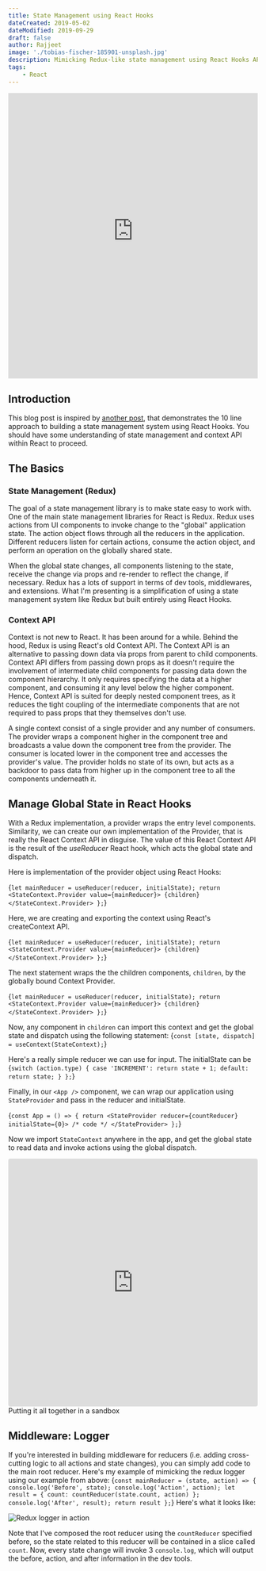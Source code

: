 ```yaml
---
title: State Management using React Hooks
dateCreated: 2019-05-02
dateModified: 2019-09-29
draft: false
author: Rajjeet
image: './tobias-fischer-185901-unsplash.jpg'
description: Mimicking Redux-like state management using React Hooks API
tags:
    - React
---
```


<iframe style="width:100%;height:60vmin;@media (max-width: 350px) {height:250px};background-color:white;" src="https://www.youtube-nocookie.com/embed/f37cS7DjYV8" frameborder="0" allow="accelerometer; autoplay; encrypted-media; gyroscope; picture-in-picture" allowfullscreen></iframe>

## Introduction
This blog post is inspired by <a href="https://medium.com/simply/state-management-with-react-hooks-and-context-api-at-10-lines-of-code-baf6be8302c"
target="_blank">another post</a>, that demonstrates the 10 line approach to building a state management system using React Hooks. You should have some understanding of state management and context API within React to proceed. 

## The Basics
### State Management (Redux)
The goal of a state management library is to make state easy to work with.
One of the main state management libraries for React is Redux. 
Redux uses actions from UI components to invoke change to the "global" application state. 
The action object flows through all the reducers in the application.
Different reducers listen for certain actions, consume the action object, and perform an operation on the globally shared state. 

When the global state changes, all components listening to the state, receive the change via props and re-render to reflect the change, if necessary.
Redux has a lots of support in terms of dev tools, middlewares, and extensions.
What I'm presenting is a simplification of using a state management system like  Redux but built entirely using React Hooks. 

### Context API
Context is not new to React. 
It has been around for a while. 
Behind the hood, Redux is using React's old Context API. 
The Context API is an alternative to passing down data via props from parent to child components. 
Context API differs from passing down props as it doesn't require the involvement of intermediate child components for passing data down the component hierarchy. 
It only requires specifying the data at a higher component, and consuming it any level below the higher component. 
Hence, Context API is suited for deeply nested component trees, as it reduces the tight coupling of the intermediate components that are not required to pass props that they themselves don't use.  

A single context consist of a single provider and any number of consumers. 
The provider wraps a component higher in the component tree and broadcasts a value down the component tree from the provider. 
The consumer is located lower in the component tree and accesses the provider's value. 
The provider holds no state of its own, but acts as a backdoor to pass data from higher up in the component tree to all the components underneath it.  

## Manage Global State in React Hooks
With a Redux implementation, a provider wraps the entry level components. Similarity, we can create our own implementation of the Provider, that is really the React Context API in disguise. The value of this React Context API is the result of the *useReducer* React hook, which acts the global state and dispatch. 

Here is implementation of the provider object using React Hooks:

<CodeSnippet fileName="StateProvider.js">{`
    let mainReducer = useReducer(reducer, initialState);
    return <StateContext.Provider value={mainReducer}>
        {children}
        </StateContext.Provider>
};
`}</CodeSnippet>

Here, we are creating and exporting the context using React's createContext API. 

<CodeSnippet fileName="StateProvider.js" dataLine="3">{`
    let mainReducer = useReducer(reducer, initialState);
    return <StateContext.Provider value={mainReducer}>
        {children}
        </StateContext.Provider>
};
`}</CodeSnippet>

The next statement wraps the the children components, `children`, by the globally bound Context Provider. 

<CodeSnippet fileName="StateProvider.js" dataLine="7-9">{`
    let mainReducer = useReducer(reducer, initialState);
    return <StateContext.Provider value={mainReducer}>
        {children}
        </StateContext.Provider>
};
`}</CodeSnippet>

Now, any component in `children` can import this context and get the global state and dispatch using the following statement:
<CodeSnippet>{`
const [state, dispatch] = useContext(StateContext);
`}</CodeSnippet>

Here's a really simple reducer we can use for input. The initialState can be
<CodeSnippet>{`
    switch (action.type) {
        case 'INCREMENT':
            return state + 1;
        default:
            return state;
    }
};
`}</CodeSnippet>

Finally, in our `<App />` component, we can wrap our application using `StateProvider` and pass in the reducer and initialState.

<CodeSnippet fileName="App.js">{`
const App = () => {
    return <StateProvider reducer={countReducer} initialState={0}>
	    /* code */
    </StateProvider>
};
`}</CodeSnippet>

Now we import `StateContext` anywhere in the app, and get the global state to read data and invoke actions using the global dispatch.

<iframe src="https://codesandbox.io/embed/z377nwk433?fontsize=14&module=%2Fsrc%2FStateProvider.js" title="z377nwk433" style="width:100%; height:500px; border:0; border-radius: 4px; overflow:hidden;" sandbox="allow-modals allow-forms allow-popups allow-scripts allow-same-origin"></iframe>
<figcaption>Putting it all together in a sandbox</figcaption>

## Middleware: Logger
If you're interested in building middleware for reducers (i.e. adding cross-cutting logic to all actions and state changes), you can simply add code to the main root reducer. Here's my example of mimicking the redux logger using our example from above:
<CodeSnippet>{`
const mainReducer = (state, action) => {
    console.log('Before', state);
    console.log('Action', action);
    let result = {
        count: countReducer(state.count, action)
    };
    console.log('After', result);
    return result
};
`}</CodeSnippet>
Here's what it looks like:

![Redux logger in action](ghetto-redux-logger.png)

Note that I've composed the root reducer using the `countReducer` specified before, so the state related to this reducer will be contained in a slice called `count`. Now, every state change will invoke 3 `console.log`, which will output the before, action, and after information in the dev tools.
